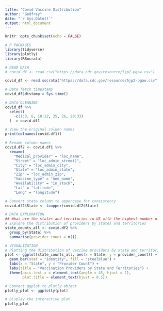```yaml
---
title: "Covid Vaccine Distribution"
author: "Godfrey"
date: "`r Sys.Date()`"
output: html_document
---
```


```r
knitr::opts_chunk$set(echo = FALSE)
```


```r
# R PACKAGES
library(tidyverse)
library(plotly)
library(RSocrata)
```


```r
# READ DATA
# covid_df <- read.csv("https://data.cdc.gov/resource/5jp2-pgaw.csv")

covid_df <- read.socrata("https://data.cdc.gov/resource/5jp2-pgaw.csv")

# Data fetch timestamp
covid_df$dtstamp = Sys.time()
```


```r
# DATA CLEANING
covid_df %>%
  select(
    -c(1:3, 6, 10:22, 25, 26, 29:33)
  ) -> covid.df1

# View the original column names
print(colnames(covid.df1))

# Rename column names
covid.df2 <- covid.df1 %>%
  rename(
    "Medical_provider" = "loc_name",
    "Street" = "loc_admin_street1",
    "City" = "loc_admin_city",
    "State" = "loc_admin_state",
    "Zip" = "loc_admin_zip",
    "Vaccine_type" = "med_name",
    "Availability" = "in_stock",
    "Lat" = "latitude",
    "Long" = "longitude")

# Convert state column to uppercase for consistency
covid.df2$State <- toupper(covid.df2$State)
```


```r
# DATA EXPLORATION
## What are the states and territories in US with the highest number of vaccination providers?
# Explore the distribution of providers by states and territories
state_counts_all <- covid.df2 %>%
  group_by(State) %>%
  summarise(provider_count = n())
```


```r
# VISUALIZATION
# Plotting the distribution of vaccine providers by state and territories
plot <- ggplot(state_counts_all, aes(x = State, y = provider_count)) +
  geom_bar(stat = "identity", fill = "steelblue") +
  labs(x = "State", y = "Provider Count") +
  labs(title = "Vaccination Providers by State and Territories") +
  theme(axis.text.x = element_text(angle = 45, hjust = 1),
        plot.title = element_text(hjust = 0.5))

# Convert ggplot to plotly object
plotly_plot <- ggplotly(plot)

# Display the interactive plot
plotly_plot
```


